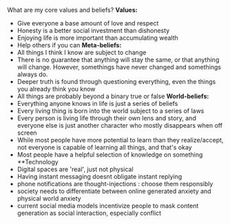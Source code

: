 
What are my core values and beliefs?
**Values:**
- Give everyone a base amount of love and respect 
- Honesty is a better social investment than dishonesty
- Enjoying life is more important than accumulating wealth 
- Help others if you can
**Meta-beliefs:**
- All things I think I know are subject to change 
- There is no guarantee that anything will stay the same, or that anything will change. However, somethings have never changed and somethings always do.
- Deeper truth is found through questioning everything, even the things you already think you know
- All things are probably beyond a binary true or false 
 **World-beliefs:**
- Everything anyone knows in life is just a series of beliefs
- Every living thing is born into the world subject to a series of laws
- Every person is living life through their own lens and story, and everyone else is just another character who mostly disappears when off screen 
- While most people have more potential to learn than they realize/accept, not everyone is capable of learning all things, and that's okay
- Most people have a helpful selection of knowledge on something
**Technology
- Digital spaces are 'real', just not physical 
- Having instant messaging doesnt obligate instant replying
- phone notifications are thought-injections : choose them responsibly
- society needs to differentiate between online generated anxiety and physical world anxiety 
- current social media models incentivize people to mask content generation as social interaction, especially conflict
